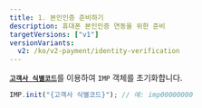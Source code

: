 ```yaml
---
title: 1. 본인인증 준비하기
description: 휴대폰 본인인증 연동을 위한 준비
targetVersions: ["v1"]
versionVariants:
  v2: /ko/v2-payment/identity-verification
---
```


[**`고객사 식별코드`**](../../../../ready/readme#4-포트원-연동정보-확인하기)를 이용하여 `IMP` 객체를 초기화합니다.

```ts title="client-side"
IMP.init("{고객사 식별코드}"); // 예: imp00000000
```
